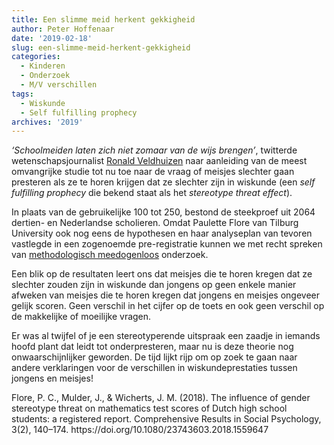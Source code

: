 ```yaml
---
title: Een slimme meid herkent gekkigheid
author: Peter Hoffenaar
date: '2019-02-18'
slug: een-slimme-meid-herkent-gekkigheid
categories:
  - Kinderen
  - Onderzoek
  - M/V verschillen
tags:
  - Wiskunde
  - Self fulfilling prophecy
archives: '2019'
---
```

_'Schoolmeiden laten zich niet zomaar van de wijs brengen’_, twitterde wetenschapsjournalist [Ronald Veldhuizen](www.ronaldveldhuizen.com) naar aanleiding van de meest omvangrijke studie tot nu toe naar de vraag of meisjes slechter gaan presteren als ze te horen krijgen dat ze slechter zijn in wiskunde (een _self fulfilling prophecy_ die bekend staat als het _stereotype threat effect_). 

In plaats van de gebruikelijke 100 tot 250, bestond de steekproef uit 2064 dertien- en Nederlandse scholieren. Omdat Paulette Flore van Tilburg University ook nog eens de hypothesen en haar analyseplan van tevoren vastlegde in een zogenoemde pre-registratie kunnen we met recht spreken van [methodologisch meedogenloos](https://www.tijdschriftdepsycholoog.nl/wetenschap/matige-milde-en-meedogenloze-methoden/) onderzoek. 

Een blik op de resultaten leert ons dat meisjes die te horen kregen dat ze slechter zouden zijn in wiskunde dan jongens op geen enkele manier afweken van meisjes die te horen kregen dat jongens en meisjes ongeveer gelijk scoren. Geen verschil in het cijfer op de toets en ook geen verschil op de makkelijke of moeilijke vragen. 

Er was al twijfel of je een stereotyperende uitspraak een zaadje in iemands hoofd plant dat leidt tot onderpresteren, maar nu is deze theorie nog onwaarschijnlijker geworden. De tijd lijkt rijp om op zoek te gaan naar andere verklaringen voor de verschillen in wiskundeprestaties tussen jongens en meisjes!

Flore, P. C., Mulder, J., & Wicherts, J. M. (2018). The influence of gender stereotype threat on mathematics test scores of Dutch high school students: a registered report. Comprehensive Results in Social Psychology, 3(2), 140–174. https://doi.org/10.1080/23743603.2018.1559647